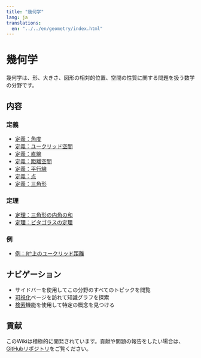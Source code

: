 ```yaml
---
title: "幾何学"
lang: ja
translations:
  en: "../../en/geometry/index.html"
---
```


# 幾何学

幾何学は、形、大きさ、図形の相対的位置、空間の性質に関する問題を扱う数学の分野です。

## 内容

### 定義

- [定義：角度](def-angle.qmd)
- [定義：ユークリッド空間](def-euclidean-space.qmd)
- [定義：直線](def-line.qmd)
- [定義：距離空間](def-metric-space.qmd)
- [定義：平行線](def-parallel.qmd)
- [定義：点](def-point.qmd)
- [定義：三角形](def-triangle.qmd)

### 定理

- [定理：三角形の内角の和](thm-angle-sum-triangle.qmd)
- [定理：ピタゴラスの定理](thm-pythagorean.qmd)

### 例

- [例：ℝⁿ上のユークリッド距離](ex-euclidean-metric.qmd)

## ナビゲーション

- サイドバーを使用してこの分野のすべてのトピックを閲覧
- [可視化](../../visualizations-ja.qmd)ページを訪れて知識グラフを探索
- [検索](../../search-ja.qmd)機能を使用して特定の概念を見つける

## 貢献

このWikiは積極的に開発されています。貢献や問題の報告をしたい場合は、[GitHubリポジトリ](https://github.com/RK0429/ModernMath)をご覧ください。
